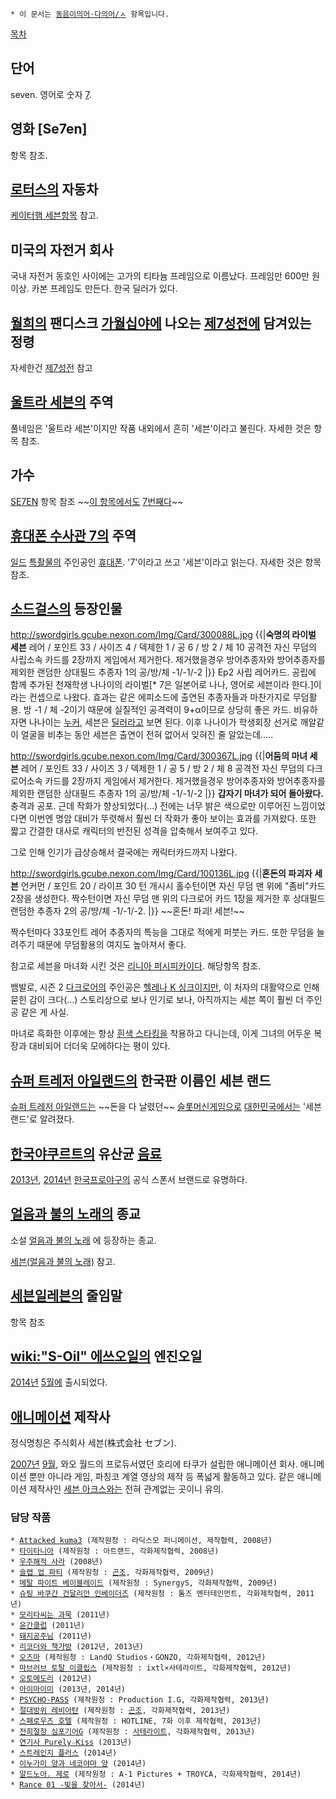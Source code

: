  * 이 문서는 [[동음이의어·다의어/ㅅ]] 항목입니다.

[[목차]]
== 단어 ==
seven. 영어로 숫자 [[7]].

== 영화 [Se7en] ==
항목 참조.

== [[로터스]]의 자동차 ==
[[케이터햄 세븐]]항목 참고.

== 미국의 자전거 회사 ==
국내 자전거 동호인 사이에는 고가의 티타늄 프레임으로 이름났다. 프레임만 600만 원 이상. 카본 프레임도 만든다. 한국 딜러가 있다. 

== [[월희]]의 팬디스크 [[가월십야]]에 나오는 [[제7성전]]에 담겨있는 정령 ==
자세한건 [[제7성전]] 참고 

== [[울트라 세븐]]의 주역 ==
풀네임은 '울트라 세븐'이지만 작품 내외에서 흔히 '세븐'이라고 불린다. 
자세한 것은 항목 참조.

== 가수 == 
[[SE7EN]] 항목 참조 ~~[[홍진호|이 항목에서도]] [[콩드립|7번째다]]~~

== [[휴대폰 수사관 7]]의 주역 ==
[[일드]] [[특촬물]]의 주인공인 [[휴대폰]].
'7'이라고 쓰고 '세븐'이라고 읽는다. 자세한 것은 항목 참조.

== [[소드걸스]]의 등장인물 ==
http://swordgirls.gcube.nexon.com/Img/Card/300088L.jpg
{{|'''숙명의 라이벌 세븐'''
레어 / 포인트 33 / 사이즈 4 / 덱제한 1 / 공 6 / 방 2 / 체 10
공격전 자신 무덤의 사립소속 카드를 2장까지 게임에서 제거한다. 제거했을경우 방어추종자와 방어추종자를 제외한 랜덤한 상대필드 추종자 1의 공/방/체 -1/-1/-2
{{{#0000ff 당신, 나나이라고 했나요? 이 정도의 인물일 줄이야. 기억해두지요! 다음엔 지지 않습니다.}}}|}}
Ep2 사립 레어카드. 공립에 함께 추가된 천재학생 나나이의 라이벌[* 7은 일본어로 나나, 영어로 세븐이라 한다.]이라는 컨셉으로 나왔다. 효과는 같은 에피소드에 출연된 추종자들과 마찬가지로 무덤활용. 방 -1 / 체 -2이기 때문에 실질적인 공격력이 9+α이므로 상당히 좋은 카드. 비유하자면 나나이는 [[누커]], 세븐은 [[딜러]]라고 보면 된다.
이후 나나이가 학생회장 선거로 깨알같이 얼굴을 비추는 동안 세븐은 출연이 전혀 없어서 잊혀진 줄 알았는데.....

http://swordgirls.gcube.nexon.com/Img/Card/300367L.jpg
{{|'''어둠의 마녀 세븐'''
레어 / 포인트 33 / 사이즈 3 / 덱제한 1 / 공 5 / 방 2 / 체 8
공격전 자신 무덤의 다크로어소속 카드를 2장까지 게임에서 제거한다. 제거했을경우 방어추종자와 방어추종자를 제외한 랜덤한 상대필드 추종자 1의 공/방/체 -1/-1/-2
{{{#0000ff 모두…. 없어져 버렸으면 좋겠습니다.}}}|}}
'''갑자기 마녀가 되어 돌아왔다.'''
충격과 공포. 근데 작화가 향상되었다(...) 전에는 너무 밝은 색으로만 이루어진 느낌이었다면 이번엔 명암 대비가 뚜렷해서 훨씬 더 작화가 좋아 보이는 효과를 가져왔다. 또한 짧고 간결한 대사로 캐릭터의 반전된 성격을 압축해서 보여주고 있다. 

그로 인해 인기가 급상승해서 결국에는 캐릭터카드까지 나왔다.

http://swordgirls.gcube.nexon.com/Img/Card/100136L.jpg
{{|'''혼돈의 파괴자 세븐'''
언커먼 / 포인트 20 / 라이프 30
턴 개시시 홀수턴이면 자신 무덤 맨 위에 "좀비"카드 2장을 생성한다. 짝수턴이면 자신 무덤 맨 위의 다크로어 카드 1장을 제거한 후 상대필드 랜덤한 추종자 2의 공/방/체 -1/-1/-2.
{{{#0000ff 그들은 소모품일 뿐입니다. 누굴 믿을 수 있겠습니까? 적은 이 안에 있습니다. 누구도 절 부정할 순 없습니다. 이 세계는 멸망할 것입니다!}}}|}}
~~혼돈! 파괴! 세븐!~~

짝수턴마다 33포인트 레어 추종자의 특능을 그대로 적에게 퍼붓는 카드. 또한 무덤을 늘려주기 때문에 무덤활용의 여지도 높아져서 좋다.

참고로 세븐을 마녀화 시킨 것은 [[리니아 퍼시피카]]이다. 해당항목 참조.

뱀발로, 시즌 2 [[다크로어]]의 주인공은 [[헬레나 K 싱크]]이지만, 이 처자의 대활약으로 인해 묻힌 감이 크다(...) 스토리상으로 보나 인기로 보나, 아직까지는 세븐 쪽이 훨씬 더 주인공 같은 게 사실.

마녀로 흑화한 이후에는 항상 [[흰색 스타킹]]을 착용하고 다니는데, 이게 그녀의 어두운 복장과 대비되어 더더욱 모에하다는 평이 있다.

== [[슈퍼 트레저 아일랜드]]의 한국판 이름인 '''세븐 랜드''' ==
[[슈퍼 트레저 아일랜드]]는 ~~돈을 다 날렸던~~ [[슬롯머신]]게임으로 [[대한민국]]에서는 '세븐 랜드'로 알려졌다.

== [[한국야쿠르트]]의 유산균 [[음료]] ==
[[2013년]], [[2014년]] [[한국프로야구]]의 공식 스폰서 브랜드로 유명하다.

== [[얼음과 불의 노래]]의 종교 ==
소설 [[얼음과 불의 노래]] 에 등장하는 종교.

[[세븐(얼음과 불의 노래)]] 참고.

== [[세븐일레븐]]의 줄임말 ==
항목 참조

== [[wiki:"S-Oil" 에쓰오일]]의 엔진오일 ==
[[2014년]] [[5월]]에 출시되었다. 

== [[애니메이션]] 제작사 ==
정식명칭은 주식회사 세븐(株式会社 セブン).

[[2007년]] [[9월]], 와오 월드의 프로듀서였던 호리에 타쿠가 설립한 애니메이션 회사.
애니메이션 뿐만 아니라 게임, 파칭코 계열 영상의 제작 등 폭넓게 활동하고 있다.
같은 애니메이션 제작사인 [[세븐 아크스]]와는 전혀 관계없는 곳이니 유의.

=== 담당 작품 ===
 * [[Attacked kuma3]] (제작원청 : 라딕스모 퍼니메이션, 제작협력, 2008년)
 * [[타이타니아#s-4|타이타니아]] (제작원청 : 아트랜드, 각화제작협력, 2008년)
 * [[우주해적 사라]] (2008년)
 * [[슬랩 업 파티]] (제작원청 : [[곤조]], 각화제작협력, 2009년)
 * [[메탈 파이트 베이블레이드]] (제작원청 : SynergyS, 각화제작협력, 2009년)
 * [[슈팅 바쿠간#s-1.3|슈팅 바쿠간 건달리안 인베이더즈]] (제작원청 : 톰즈 엔터테인먼트, 각화제작협력, 2011년)
 * [[모리타씨는 과묵]] (2011년)
 * [[윤간클럽]] (2011년)
 * [[돼지공주님]] (2011년)
 * [[리코더와 책가방]] (2012년, 2013년)
 * [[오즈마]] (제작원청 : LandQ Studios・GONZO, 각화제작협력, 2012년)
 * [[마브러브 얼터너티브 토탈 이클립스|마브러브 토탈 이클립스]] (제작원청 : ixtl×사테라이트, 각화제작협력, 2012년)
 * [[오토메도리]] (2012년)
 * [[아이마이미]] (2013년, 2014년)
 * [[PSYCHO-PASS]] (제작원청 : Production I.G, 각화제작협력, 2013년)
 * [[절대방위 레비아탄]] (제작원청 : [[곤조]], 각화제작협력, 2013년) 
 * [[스패로우즈 호텔]] (제작원청 : HOTLINE, 7화 이후 제작협력, 2013년)
 * [[전희절창 심포기어G]] (제작원청 : [[사테라이트]], 각화제작협력, 2013년)
 * [[연기사 Purely☆Kiss]] (2013년)
 * [[스트레인지 플러스]] (2014년)
 * [[이누가미 양과 네코야마 양]] (2014년)
 * [[알드노아. 제로]] (제작원청 : A-1 Pictures + TROYCA, 각화제작협력, 2014년)
 * [[Rance 01 -빛을 찾아서-]] (2014년)
